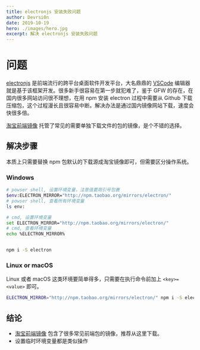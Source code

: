 ```yaml
---
title: electronjs 安装失败问题
author: Devrsi0n
date: 2019-10-19
hero: ./images/hero.jpg
excerpt: 解决 electronjs 安装失败问题
---
```


# 问题

[electronjs](https://electronjs.org/) 是前端流行的跨平台桌面软件开发平台，大名鼎鼎的 [VSCode](https://code.visualstudio.com/) 编辑器就是基于该框架开发。很多新手很容易在第一步就犯难了，鉴于 GFW 的存在，在国内很多网站访问很不理想，在用 npm 安装 electron 过程中需要从 Github 下载压缩包，这个过程漫长且很容易中断。解决办法是通过国内镜像网站下载，速度会快很多倍。

[淘宝前端镜像](https://npm.taobao.org/mirrors) 托管了常见的需要单独下载文件的包的镜像，是个不错的选择。


## 解决步骤

本质上只需要替换 npm 包默认的下载源成淘宝镜像即可，但需要区分操作系统。

### Windows

```bash
# powser shell, 设置环境变量，注意值要用引号包裹
$env:ELECTRON_MIRROR="http://npm.taobao.org/mirrors/electron/"
# powser shell, 查看所有环境变量
ls env:

# cmd, 设置环境变量
set ELECTRON_MIRROR="http://npm.taobao.org/mirrors/electron/"
# cmd, 查看环境变量
echo %ELECTRON_MIRROR%


npm i -S electron
```

### Linux or macOS

Linux 或者 macOS 这类环境要简单得多，只需要在执行命令前加上 `<key>=<value>` 即可。

```bash
ELECTRON_MIRROR="http://npm.taobao.org/mirrors/electron/" npm i -S electron
```


## 结论

- [淘宝前端镜像](https://npm.taobao.org/mirrors) 包含了很多常见前端包的镜像，推荐从这里下载。
- 设置临时环境变量都是类似操作
